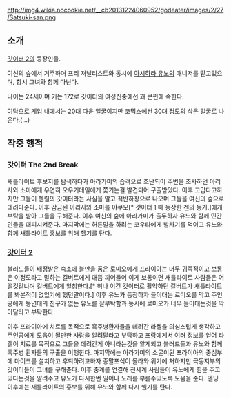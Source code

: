 http://img4.wikia.nocookie.net/__cb20131224060952/godeater/images/2/27/Satsuki-san.png

== 소개 ==
[[갓이터 2]]의 등장인물.

여신의 숲에서 거주하며 프리 져널리스트와 동시에 [[아시하라 유노]]의 매니저를 맡고있으며, 항시 그녀와 함께 다닌다.

나이는 24세이며 키는 172로 갓이터의 여성진중에선 꽤 큰편에 속한다.

여담으로 게임 내에서는 20대 다운 얼굴이지만 코믹스에선 30대 정도의 삭은 얼굴로 나온다.(...)

== 작중 행적 ==
=== 갓이터 The 2nd Break ===
새틀라이트 후보지를 탐색하다가 아라가미의 습격으로 조난되어 주변을 조사하던 아리사와 소마에게 우연히 오우거테일에게 쫓기는걸 발견되어 구출받았다. 이후 고맙다고하지만 그들이 펜릴의 갓이터라는 사실을 알고 적반하장으로 나오며 그들을 여신의 숲으로 데려다준다. 이후 감금된 아리사와 소마를 야쿠모[* 갓이터 1 때 등장한 겐의 동기.]에게 부탁을 받아 그들을 구해준다. 이후 여신의 숲에 아라가미가 출두하자 유노와 함께 민간인들을 대피시켜준다. 마지막에는 허튼말을 하려는 코우타에게 발차기를 먹이고 유노와 함께 새틀라이트 홍보를 위해 헬기를 탄다.

=== [[갓이터 2]] ===
블러드들이 배정받은 숙소에 불만을 품은 로미오에게 프라이아는 너무 귀족적이고 보통은 이정도라고 말하는 길버트에게 대뜸 끼어들어 이게 보통이면 새틀라이트 사람들은 어떨것같냐며 길버트에게 일침한다.[* 허나 이건 갓이터로 활약하던 길버트가 새틀라이트를 봐본적이 없었기에 했던말이다.] 이후 유노가 등장하자 들이대는 로미오를 막고 주인공에게 동년대의 친구가 없는 유노를 잘부탁함과 동시에 로미오가 너무 들이대는것을 막아달라고 부탁한다.

이후 프라이아에 치료를 목적으로 흑주병환자들을 데려간 라켈을 의심스럽게 생각하고 주인공에게 도움이 될만한 사람을 알려달라고 부탁하고 프랑에게서 여러 정보를 얻어 라켈이 치료를 목적으로 그들을 데려간게 아니라는것을 알게되고 블러드들과 유노와 함께 흑주병 환자들의 구출을 이행한다. 마지막에는 아라가미의 소굴이된 프라이아의 중심부에 마이크를 설치하고 후퇴하려고하자 종말포식이 몰라와 위기에 처하지만 극동지부의 갓이터들이 그녀를 구해준다. 이후 중계를 연결해 전세계 사람들이 유노에게 힘을 주고있다는것을 알려주고 유노가 다시한번 일어나 노래를 부를수있도록 도움을 준다. 엔딩 이후에는 새틀라이트의 홍보를 위해 유노와 함께 다시 헬기를 탄다.
